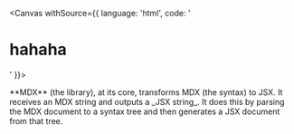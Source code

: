 
<Title>Embedded docs</Title>

<Meta of={meta} />

<Canvas withSource={{ language: 'html', code: '<h1>hahaha</h1>' }}>
  <Story of={Standard} />
</Canvas>

<Story of={Basic} meta={buttonMeta} />

<Callout emoji="✅">
  **MDX** (the library), at its core, transforms MDX (the syntax) to JSX. It receives an MDX string
  and outputs a _JSX string_. It does this by parsing the MDX document to a syntax tree and then
  generates a JSX document from that tree.
</Callout>
